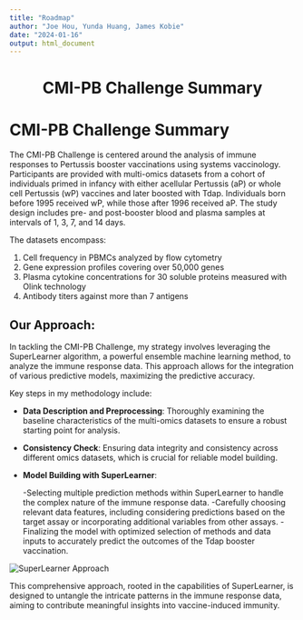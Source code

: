 ```yaml
---
title: "Roadmap"
author: "Joe Hou, Yunda Huang, James Kobie"
date: "2024-01-16"
output: html_document
---
```

<h1 align="center">CMI-PB Challenge Summary</h1>


# <span style="font-size:15px;"> 

# CMI-PB Challenge Summary

The CMI-PB Challenge is centered around the analysis of immune responses to Pertussis booster vaccinations using systems vaccinology. Participants are provided with multi-omics datasets from a cohort of individuals primed in infancy with either acellular Pertussis (aP) or whole cell Pertussis (wP) vaccines and later boosted with Tdap. Individuals born before 1995 received wP, while those after 1996 received aP. The study design includes pre- and post-booster blood and plasma samples at intervals of 1, 3, 7, and 14 days.

The datasets encompass:

(1) Cell frequency in PBMCs analyzed by flow cytometry
(2) Gene expression profiles covering over 50,000 genes
(3) Plasma cytokine concentrations for 30 soluble proteins measured with Olink technology
(4) Antibody titers against more than 7 antigens

## Our Approach:

In tackling the CMI-PB Challenge, my strategy involves leveraging the SuperLearner algorithm, a powerful ensemble machine learning method, to analyze the immune response data. This approach allows for the integration of various predictive models, maximizing the predictive accuracy.

Key steps in my methodology include:

- **Data Description and Preprocessing**: Thoroughly examining the baseline characteristics of the multi-omics datasets to ensure a robust starting point for analysis.

- **Consistency Check**: Ensuring data integrity and consistency across different omics datasets, which is crucial for reliable model building.

- **Model Building with SuperLearner**:

    -Selecting multiple prediction methods within SuperLearner to handle the complex nature of the immune response data.
    -Carefully choosing relevant data features, including considering predictions based on the target assay or incorporating additional variables from other assays.
    -Finalizing the model with optimized selection of methods and data inputs to accurately predict the outcomes of the Tdap booster vaccination.

</span>

<img src="/Users/jhou2/Documents/GitHub/CMI-PB-Challenge/CMI PB Roadmap.png" alt="SuperLearner Approach">

This comprehensive approach, rooted in the capabilities of SuperLearner, is designed to untangle the intricate patterns in the immune response data, aiming to contribute meaningful insights into vaccine-induced immunity.